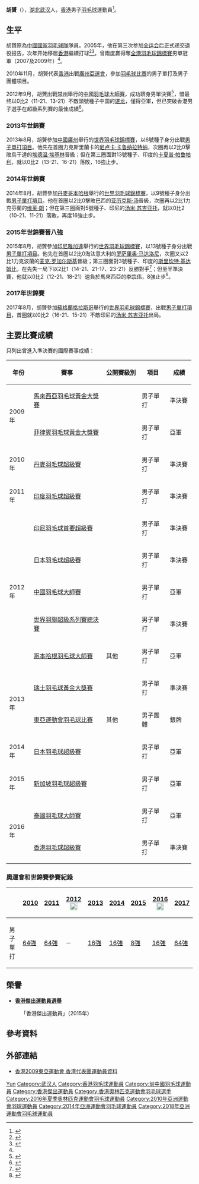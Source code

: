 {{Otheruses|other=名为胡赟的其他人物|胡定安}}
{{noteTA|G1=Badminton}}
{{Infobox 羽球選手
| playername              = 胡贇
| image                   = Hu Yun - Indonesia Open 2017.jpg
| size                    = 
| caption                 = 
| birth_name              = 
| date_of_birth           = {{birth_date_and_age|1981|8|31}}<ref name="仁川亞運">{{en}}{{cite web|title=Profile - HU Yun|url=https://www.incheon2014ag.org/Sports/Biographies/Athletes_Profile/?ParticCode=5120458&lang=en|publisher=2014年仁川亞運會官方網站|deadurl=yes|archiveurl=https://web.archive.org/web/20140924045624/https://www.incheon2014ag.org/Sports/Biographies/Athletes_Profile/?ParticCode=5120458&lang=en|archivedate=2014-09-24}}</ref>
| place_of_birth          = {{CHN}}[[湖北省|湖北省]][[武汉市|武汉市]]
| height                  = {{height|m=1.80}}<ref name="仁川亞運"/>
| weight                  = {{weight|kg=71}}<ref name="仁川亞運"/>
| event                   = 男子單打
| country                 = {{CHN}}<br/>→{{HKG}}（2006年）
| years_started           = 
| handedness              = 右手
| coach                   = 
| highest_ranking         = 第4位（男單）
| date_of_highest_ranking = 2013年6月13日<ref name="highest-ranking">{{en}}[http://bwfcontent.tournamentsoftware.com/ranking/player.aspx?id=13831&player=108471 BWF World Ranking - Ranking of HU Yun (14869)] {{Wayback|url=http://bwfcontent.tournamentsoftware.com/ranking/player.aspx?id=13831&player=108471 |date=20210106051503 }}</ref>
| current_ranking         = 第358位（男單）
| date_of_current_ranking = 2020年3月17日<ref>{{en}}[https://bwfcontent.tournamentsoftware.com/ranking/category.aspx?id=23783&category=472 BWF World Ranking - BWF世界排名榜 (17/3/2020) - Men's singles] {{Wayback|url=https://bwfcontent.tournamentsoftware.com/ranking/category.aspx?id=23783&category=472 |date=20210106051418 }}</ref>
| played                  = 216勝–193負（男單）<br/>0勝–2負（男雙）
| titles                  = 
| bwf_profile             = 37B8D414-634F-4C3F-93AC-91C7399EF113
| bwf_id                  = 14869
| updated                 = 2020年11月27日
}}
{{MedalTableTop}}
{{MedalSport | 男子[[羽毛球|羽毛球]]}}
{{MedalCountry | {{HKG}}}}
{{MedalCompetition | [[東亞運動會|東亞運動會]]}}
{{MedalSilver| [[2013年東亞運動會|2013年 天津]] | [[2013年東亞運動會羽毛球比賽|男子團體]] }}
{{MedalBottom}}
'''胡贇'''（{{bd|1981年|8月31日|||}}），[[湖北|湖北]][[武汉|武汉]]人，[[香港|香港]]男子[[羽毛球|羽毛球]]運動員<ref name="太陽報1018">{{zh-hk}}{{cite news|title=胡贇挑戰陳金 圖爆冷添銅|url=http://sports.sina.com.cn/others/badmin/2016-11-24/doc-ifxyawmm3173634.shtml|agency=太陽報|date=2009-10-18|accessdate=2017-05-21|archive-date=2020-12-08|archive-url=https://web.archive.org/web/20201208232903/http://sports.sina.com.cn/others/badmin/2016-11-24/doc-ifxyawmm3173634.shtml|dead-url=no}}</ref>。

== 生平 ==
胡贇原為[[中國國家羽毛球隊|中國國家羽毛球隊]]隊員。2005年，他在第三次参加[[全运会|全运会]]后正式递交退役报告，次年开始移居[[香港|香港]]繼續打球<ref>{{zh-cn}}{{cite news|title=赞！36岁胡赟赴港拼搏已十年 期盼能打到2024年|url=http://sports.sina.com.cn/others/badmin/2016-11-24/doc-ifxyawmm3173634.shtml|agency=新浪体育|date=2016-11-24|accessdate=2017-05-21|archive-date=2020-12-08|archive-url=https://web.archive.org/web/20201208232903/http://sports.sina.com.cn/others/badmin/2016-11-24/doc-ifxyawmm3173634.shtml|dead-url=no}}</ref><ref>{{zh-cn}}{{cite news|title=港男單自認 與宗偉差太遠|url=http://www.chinapress.com.my/content_new.asp?dt=2009-05-13&sec=sports&art=0513ssa25a26.txt|agency=中國報|date=2009-05-12|deadurl=yes|archiveurl=https://web.archive.org/web/20090516164709/http://www.chinapress.com.my/content_new.asp?dt=2009-05-13&sec=sports&art=0513ssa25a26.txt|archivedate=2009-05-16}}</ref>。曾兩度贏得奪[[全港羽毛球錦標賽|全港羽毛球錦標賽]]男單冠軍（2007及2009年）<ref name="太陽報1018"/>。

2010年11月，胡贇代表[[2010年亞洲運動會中國香港代表團|香港]]出戰[[廣州|廣州]][[2010年亞洲運動會|亞運會]]，參加[[2010年亞洲運動會羽毛球比賽|羽毛球比賽]]的男子單打及男子團體項目。

2012年9月，胡贇出戰[[常州|常州]]舉行的[[2012年中國羽毛球大師賽|中國羽毛球大師賽]]，成功躋身男單決賽<ref>{{zh-hk}}{{cite news|title=港羽將胡贇 大師賽爭霸|url=http://paper.wenweipo.com/2012/09/16/SP1209160005.htm|newspaper=文匯報|date=2012-09-16|accessdate=2012-09-16|archive-date=2020-12-08|archive-url=https://web.archive.org/web/20201208232910/http://paper.wenweipo.com/2012/09/16/SP1209160005.htm|dead-url=no}}</ref>，惜最终以0比2（11-21、13-21）不敵頭號種子中国的[[谌龙|谌龙]]，僅得亞軍，但已突破香港男子選手在超級系列賽的最佳成績<ref>{{zh-cn}}{{cite news|title=胡赟创中国香港男队历史 运气+实力铸好成绩|url=http://sports.qq.com/a/20120916/000497.htm|newspaper=腾讯体育|date=2012-09-16|accessdate=2012-09-16|archive-date=2021-01-06|archive-url=https://web.archive.org/web/20210106051447/https://sports.qq.com/a/20120916/000497.htm|dead-url=no}}</ref>。

===2013年世錦賽===
2013年8月，胡贇參加[[中國|中國]][[廣州|廣州]]舉行的[[2013年世界羽毛球錦標賽|世界羽毛球錦標賽]]，以6號種子身分出戰[[2013年世界羽毛球錦標賽男子單打項目|男子單打項目]]。他先在首圈力克斯里蘭卡的[[尼卢卡·卡鲁纳拉特纳|尼卢卡·卡鲁纳拉特纳]]，次圈再以2比0擊敗烏干達的[[埃德温·埃基林|埃德温·埃基林]]晉級；但在第三圈面對13號種子、印度的[[卡夏普·帕鲁帕利|卡夏普·帕鲁帕利]]，就以0比2（13-21、16-21）落敗，16強止步。

===2014年世錦賽===
2014年8月，胡贇參加[[丹麥|丹麥]][[哥本哈根|哥本哈根]]舉行的[[2014年世界羽毛球錦標賽|世界羽毛球錦標賽]]，以9號種子身分出戰[[2014年世界羽毛球錦標賽男子單打項目|男子單打項目]]。他在首圈以2比0擊敗巴西的[[亚历克斯·汤|亚历克斯·汤]]晉級，次圈再以2比1力克芬蘭的[[维莱·朗|维莱·朗]]；但在第三圈面對5號種子、印尼的[[汤米·苏吉亚托|汤米·苏吉亚托]]，就以0比2（10-21、11-21）落敗，再度16強止步。

===2015年世錦賽晉八強===
2015年8月，胡贇參加[[印尼|印尼]][[雅加達|雅加達]]舉行的[[2015年世界羽毛球錦標賽|世界羽毛球錦標賽]]，以13號種子身分出戰[[2015年世界羽毛球錦標賽男子單打項目|男子單打項目]]。他先在首圈以2比0淘汰意大利的[[罗萨里奥·马达洛尼|罗萨里奥·马达洛尼]]，次圈又以2比1力克波蘭的[[麦克·罗加尔斯基|麦克·罗加尔斯基]]晉級；第三圈面對3號種子、印度的[[斯里坎特·基达姆比|斯里坎特·基达姆比]]，在先失一局下以2比1（14-21、21-17、23-21）反勝對手<ref>{{zh-hk}}{{cite news|title=【羽球世錦賽】胡贇反勝打入8強|url=http://hk.apple.nextmedia.com/realtime/sports/20150813/54086220|agency=蘋果日報|date=2015-08-13|accessdate=2015-08-15|archive-date=2015-08-16|archive-url=https://web.archive.org/web/20150816190559/http://hk.apple.nextmedia.com/realtime/sports/20150813/54086220|dead-url=no}}</ref>；但至半準決賽，他就以0比2（12-21、18-21）速負於馬來西亞的[[李宗伟|李宗伟]]，8強止步<ref>{{zh-cn}}{{cite news|title=李宗偉晉級半決賽|url=http://www.chinapress.com.my/node/646256|agency=中國報|date=2015-08-14|deadurl=yes|archiveurl=https://web.archive.org/web/20150817002928/http://www.chinapress.com.my/node/646256|archivedate=2015-08-17}}</ref>。

===2017年世錦賽===
2017年8月，胡贇參加[[蘇格蘭|蘇格蘭]][[格拉斯哥|格拉斯哥]]舉行的[[2017年世界羽毛球錦標賽|世界羽毛球錦標賽]]，出戰[[2017年世界羽毛球錦標賽男子單打項目|男子單打項目]]，首圈就以0比2（16-21、15-21）不敵印尼的[[汤米·苏吉亚托|汤米·苏吉亚托]]出局。

==主要比賽成績==
只列出曾進入準決賽的國際賽事成績：
{| class=wikitable style="text-align:center; font-size:small;" 
!width="50"|年份
!width="180"|賽事
!width="80"|公開賽級別
!width="60"|項目
!width="50"|成績
|-
!rowspan="2"|2009年
|[[2009年馬來西亞羽毛球黃金大獎賽|馬來西亞羽毛球黃金大獎賽]]
|{{BWFGPG}}
|男子單打
|bgcolor="#b8860b"|準決賽
|-
|[[2009年菲律賓羽毛球黃金大獎賽|菲律賓羽毛球黃金大獎賽]]
|{{BWFGPG}}
|男子單打
|bgcolor="silver"|亞軍
|-
!rowspan="1"|2010年
|[[2010年丹麥羽毛球超級賽|丹麥羽毛球超級賽]]
|{{BWFSS}}
|男子單打
|bgcolor="#b8860b"|準決賽
|-
!rowspan="1"|2011年
|[[2011年印度羽毛球超級賽|印度羽毛球超級賽]]
|{{BWFSS}}
|男子單打
|bgcolor="#b8860b"|準決賽
|-
!rowspan="5"|2012年
|[[2012年印度尼西亞羽毛球首要超級賽|印尼羽毛球首要超級賽]]
|{{BWFSSP}}
|男子單打
|bgcolor="#b8860b"|準決賽
|-
|[[2012年日本羽毛球超級賽|日本羽毛球超級賽]]
|{{BWFSS}}
|男子單打
|bgcolor="#b8860b"|準決賽
|-
|[[2012年中國羽毛球大師賽|中國羽毛球大師賽]]
|{{BWFSS}}
|男子單打
|bgcolor="silver"|亞軍
|-
|[[2012年世界羽聯超級系列賽總決賽|世界羽聯超級系列賽總決賽]]
|{{BWFSSP}}
|男子單打
|bgcolor="#b8860b"|準決賽
|-
|[[2012年哥本哈根羽毛球大師賽|哥本哈根羽毛球大師賽]]
|其他
|男子單打
|bgcolor="silver"|亞軍
|-
!rowspan="2"|2013年
|[[2013年瑞士羽毛球黃金大獎賽|瑞士羽毛球黃金大獎賽]]
|{{BWFGPG}}
|男子單打
|bgcolor="#b8860b"|準決賽
|-
|[[2013年東亞運動會羽毛球比賽|東亞運動會羽毛球比賽]]
|其他
|男子團體
|bgcolor="silver"|銀牌
|-
!rowspan="1"|2014年
|[[2014年日本羽毛球超級賽|日本羽毛球超級賽]]
|{{BWFSS}}
|男子單打
|bgcolor="silver"|亞軍
|-
!rowspan="1"|2015年
|[[2015年新加坡羽毛球超級賽|新加坡羽毛球超級賽]]
|{{BWFSS}}
|男子單打
|bgcolor="silver"|亞軍
|-
!rowspan="2"|2016年
|[[2016年泰國羽毛球大師賽|泰國羽毛球大師賽]]
|{{BWFGPG}}
|男子單打
|bgcolor="silver"|亞軍
|-
|[[2016年香港羽毛球超級賽|香港羽毛球超級賽]]
|{{BWFSS}}
|男子單打
|bgcolor="b8860b"|準決賽
|}
{{BWF賽事級別索引}}

===奧運會和世錦賽參賽紀錄===
{| class=wikitable style="text-align:center; font-size:small;" 
!
!width="50"|[[2010年世界羽毛球錦標賽|2010]]
!width="50"|[[2011年世界羽毛球錦標賽|2011]]
!width="80"|[[2012年夏季奧林匹克運動會羽毛球比賽|2012]] [[File:Olympic_rings_without_rims.svg|20px]]
!width="50"|[[2013年世界羽毛球錦標賽|2013]]
!width="50"|[[2014年世界羽毛球錦標賽|2014]]
!width="50"|[[2015年世界羽毛球錦標賽|2015]]
!width="80"|[[2016年夏季奧林匹克運動會羽毛球比賽|2016]] [[File:Olympic_rings_without_rims.svg|20px]]
!width="50"|[[2017年世界羽毛球錦標賽|2017]]
|-
!width="80"|男子單打
|[[2010年世界羽毛球錦標賽男子單打項目|64強]]
|[[2011年世界羽毛球錦標賽男子單打項目|64強]]
|－
|[[2013年世界羽毛球錦標賽男子單打項目|16強]]
|[[2014年世界羽毛球錦標賽男子單打項目|16強]]
|[[2015年世界羽毛球錦標賽男子單打項目|8強]]
|[[2016年夏季奧林匹克運動會羽毛球男子單打比賽|16強]]
|[[2017年世界羽毛球錦標賽男子單打項目|64強]]
|}

==榮譽==
*'''[[香港傑出運動員選舉|香港傑出運動員選舉]]'''
:「香港傑出運動員」（2015年）

== 參考資料 ==
{{reflist}}

== 外部連結 ==
* [http://2009eag.hkolympic.org/c_athlete.php?ATHLETE_id=4276666 香港2009東亞運動會 香港代表團運動員資料]{{dead link|date=2018年4月 |bot=InternetArchiveBot |fix-attempted=yes }}

{{Authority control}}
{{DEFAULTSORT:Hu Yun}}
[[Category:胡姓|Yun]]
[[Category:武汉人|Category:武汉人]]
[[Category:香港羽毛球運動員|Category:香港羽毛球運動員]]
[[Category:前中國羽毛球運動員|Category:前中國羽毛球運動員]]
[[Category:香港傑出運動員|Category:香港傑出運動員]]
[[Category:香港奧林匹克運動會羽毛球選手|Category:香港奧林匹克運動會羽毛球選手]]
[[Category:2016年夏季奧林匹克運動會羽毛球運動員|Category:2016年夏季奧林匹克運動會羽毛球運動員]]
[[Category:2010年亞洲運動會羽球運動員|Category:2010年亞洲運動會羽球運動員]]
[[Category:2014年亞洲運動會羽毛球運動員|Category:2014年亞洲運動會羽毛球運動員]]
[[Category:2018年亞洲運動會羽毛球運動員|Category:2018年亞洲運動會羽毛球運動員]]